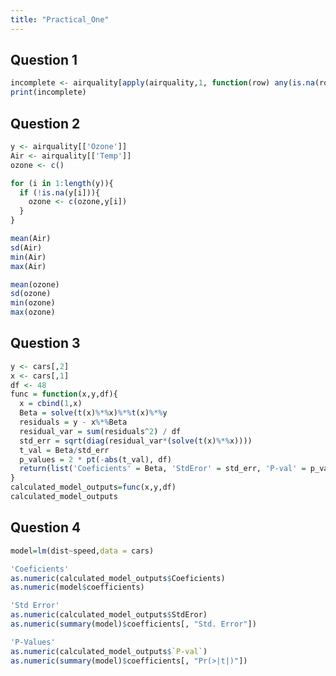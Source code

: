 ```yaml
---
title: "Practical_One"
---
```


## Question 1

```r
incomplete <- airquality[apply(airquality,1, function(row) any(is.na(row))), ]
print(incomplete)
```

## Question 2

```r

y <- airquality[['Ozone']]
Air <- airquality[['Temp']]
ozone <- c()

for (i in 1:length(y)){
  if (!is.na(y[i])){
    ozone <- c(ozone,y[i])  
  }
}

mean(Air)
sd(Air)
min(Air)
max(Air)

mean(ozone)
sd(ozone)
min(ozone)
max(ozone)
```

## Question 3

```r

y <- cars[,2]
x <- cars[,1]
df <- 48
func = function(x,y,df){
  x = cbind(1,x)
  Beta = solve(t(x)%*%x)%*%t(x)%*%y 
  residuals = y - x%*%Beta
  residual_var = sum(residuals^2) / df
  std_err = sqrt(diag(residual_var*(solve(t(x)%*%x)))) 
  t_val = Beta/std_err
  p_values = 2 * pt(-abs(t_val), df)
  return(list('Coeficients' = Beta, 'StdEror' = std_err, 'P-val' = p_values))
}
calculated_model_outputs=func(x,y,df)
calculated_model_outputs
```

## Question 4

```r
model=lm(dist~speed,data = cars)

'Coeficients'
as.numeric(calculated_model_outputs$Coeficients)
as.numeric(model$coefficients)

'Std Error'
as.numeric(calculated_model_outputs$StdEror)
as.numeric(summary(model)$coefficients[, "Std. Error"])

'P-Values'
as.numeric(calculated_model_outputs$`P-val`)
as.numeric(summary(model)$coefficients[, "Pr(>|t|)"])
```
